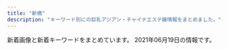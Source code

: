 ```yaml
---
title: "新橋"
description: "キーワード別にの巨乳アジアン・チャイナエステ嬢情報をまとめました。"
---
```


新着画像と新着キーワードをまとめています。
2021年06月19日の情報です。

<DmmAffiliateIns />
<KeywordTable
  shops={
    [
    {
        "keywords": {},
        "img_links": [
            "http://shiawase.mssg.jp/images/staff/staff_top.jpg",
            "http://shiawase.mssg.jp/images/home/index_qup.jpg",
            "http://shiawase.mssg.jp/images/top/top_01.jpg",
            "http://shiawase.mssg.jp/images/staff_one/staff_one_08.png",
            "http://shiawase.mssg.jp/images/gallery/gallery_104.jpg",
            "http://shiawase.mssg.jp/images/staff_image/staff_d010a.jpg",
            "http://shiawase.mssg.jp/images/home/QR.png",
            "http://shiawase.mssg.jp/images/staff/sta_04.jpg",
            "http://shiawase.mssg.jp/images/system/syatem_303.jpg",
            "http://shiawase.mssg.jp/images/home/index_03.jpg",
            "http://shiawase.mssg.jp/images/gallery/gallery_401.jpg",
            "http://shiawase.mssg.jp/images/top/top_08.png",
            "http://shiawase.mssg.jp/images/staff/sta_0z8.jpg",
            "http://shiawase.mssg.jp/images/top/top_04.jpg",
            "http://shiawase.mssg.jp/images/top/top_02.jpg",
            "http://shiawase.mssg.jp/images/staff_one/staff_one_03.jpg",
            "http://shiawase.mssg.jp/images/home/index_tel.jpg",
            "http://shiawase.mssg.jp/images/staff/sta_021.jpg",
            "http://shiawase.mssg.jp/images/gallery/gallery_404.jpg",
            "http://shiawase.mssg.jp/images/system/syatem_301.jpg",
            "http://shiawase.mssg.jp/images/top/top_05.jpg",
            "http://shiawase.mssg.jp/images/staff_one/staff_one_top.jpg",
            "http://shiawase.mssg.jp/images/staff_one/staff_one_04.jpg",
            "http://shiawase.mssg.jp/images/gallery/gallery_102.jpg",
            "http://shiawase.mssg.jp/images/staff/sta_010.jpg",
            "http://shiawase.mssg.jp/images/gallery/gallery_101.jpg",
            "http://shiawase.mssg.jp/images/gallery/gallery_01.jpg",
            "http://shiawase.mssg.jp/images/staff_one/staff_one_01.jpg",
            "http://shiawase.mssg.jp/images/home/index_04.jpg",
            "http://shiawase.mssg.jp/images/gallery/gallery_top.jpg",
            "http://shiawase.mssg.jp/images/gallery/gallery_403.jpg",
            "http://shiawase.mssg.jp/images/gallery/gallery_103.jpg",
            "http://shiawase.mssg.jp/images/top/top_03.jpg",
            "http://shiawase.mssg.jp/images/system/syatem_302.jpg",
            "http://shiawase.mssg.jp/images/staff_one/staff_one_02.jpg",
            "http://shiawase.mssg.jp/images/home/top_qp.jpg",
            "http://shiawase.mssg.jp/images/staff_one/staff_one_05.jpg",
            "http://shiawase.mssg.jp/images/home/index_page_top.jpg",
            "http://shiawase.mssg.jp/images/top/top_06.jpg",
            "http://shiawase.mssg.jp/images/staff_one/staff_one_07.png",
            "http://shiawase.mssg.jp/images/gallery/gallery_402.jpg"
        ],
        "url": "http://shiawase.mssg.jp/",
        "name": "\u3057\u3042\u308f\u305b\uff5eSHIAWASE\uff5e",
        "station": "JR\u7530\u753a\u99c5\u897f\u53e3"
    },
    {
        "station": "JR\u6d5c\u677e\u753a\u99c5\u5317\u53e3",
        "img_links": [
            "https://hamamatsucho-esthe.work/2018/09/10/sora-s1.jpg",
            "https://hamamatsucho-esthe.work/2021/06/04/yuki-s1.jpg",
            "https://hamamatsucho-esthe.work/2018/09/10/misa-s1.jpg",
            "https://hamamatsucho-esthe.work/menu/home.png",
            "https://hamamatsucho-esthe.work/button/blog.png",
            "https://hamamatsucho-esthe.work/staff/riri-s1.jpg",
            "https://hamamatsucho-esthe.work/images/qrcode.png",
            "https://hamamatsucho-esthe.work/2018/12/26/sayaka-s1.jpg",
            "https://hamamatsucho-esthe.work/images/main-sp.jpg",
            "https://hamamatsucho-esthe.work/2019/11/05/nanami-s1.jpg",
            "https://hamamatsucho-esthe.work/room/esthe3.jpg",
            "https://hamamatsucho-esthe.work/images/main1.jpg",
            "https://hamamatsucho-esthe.work/room/esthe2.jpg",
            "https://hamamatsucho-esthe.work/kana01.png",
            "https://hamamatsucho-esthe.work/menu/info.png",
            "https://hamamatsucho-esthe.work/2021/05/20/mimi-s1.jpg",
            "https://hamamatsucho-esthe.work/images/flower.png",
            "https://hamamatsucho-esthe.work/staff/yuki-s1.jpg",
            "https://hamamatsucho-esthe.work/icon/google_plus.png",
            "https://hamamatsucho-esthe.work/2019/05/25/koko-s1.jpg",
            "https://hamamatsucho-esthe.work/icon/facebook.png",
            "https://hamamatsucho-esthe.work/2019/06/14/riri-s1.jpg",
            "https://hamamatsucho-esthe.work/icon/twitter.png",
            "https://hamamatsucho-esthe.work/staff/riri-l1.jpg",
            "https://hamamatsucho-esthe.work/2019/05/25/riko-s1.jpg",
            "https://hamamatsucho-esthe.work/menu/gallery.png",
            "https://hamamatsucho-esthe.work/staff/maki-l1.jpg",
            "https://hamamatsucho-esthe.work/2020/07/30/maki-s1.jpg",
            "https://hamamatsucho-esthe.work/2020/11/06/momo-s1.jpg",
            "https://hamamatsucho-esthe.work/menu/friend.png",
            "https://hamamatsucho-esthe.work/staff/nana-s1.jpg",
            "https://hamamatsucho-esthe.work/staff/nana-l1.jpg",
            "https://hamamatsucho-esthe.work/2018/11/09/kana-s1.jpg",
            "https://hamamatsucho-esthe.work/staff/maki-s1.jpg",
            "https://hamamatsucho-esthe.work/icon/line.png",
            "https://hamamatsucho-esthe.work/staff/riko-s1.jpg",
            "https://hamamatsucho-esthe.work/2021/04/22/nana-s1.jpg",
            "https://hamamatsucho-esthe.work/2019/01/14/emi-s1.jpg",
            "https://hamamatsucho-esthe.work/images/footer-r.png",
            "https://hamamatsucho-esthe.work/staff/yuki-l1.jpg",
            "https://hamamatsucho-esthe.work/images/clear.png",
            "https://hamamatsucho-esthe.work/2020/01/05/yuki-s1.jpg",
            "https://hamamatsucho-esthe.work/images/footer-l.png",
            "https://hamamatsucho-esthe.work/button/home.png",
            "https://hamamatsucho-esthe.work/2021/03/26/riri-s1.jpg",
            "https://hamamatsucho-esthe.work/button/staff.png",
            "https://hamamatsucho-esthe.work/menu/blog.png",
            "https://hamamatsucho-esthe.work/staff/mimi-l1.jpg",
            "https://hamamatsucho-esthe.work/staff/mimi-s1.jpg",
            "https://hamamatsucho-esthe.work/room/esthe1.jpg"
        ],
        "name": "Artemis",
        "url": "https://hamamatsucho-esthe.work/",
        "keywords": {
            "D": 12,
            "C": 8
        }
    },
    {
        "keywords": {
            "87": 3,
            "86": 1,
            "88": 1,
            "D": 5
        },
        "station": "JR\u65b0\u6a4b\u99c5\u65e5\u6bd4\u8c37\u53e3",
        "url": "http://www.shiawasenojikan.esjp.info/",
        "name": "\u5e78\u305b\u306e\u6642\u9593",
        "img_links": [
            "http://www.shiawasenojikan.esjp.info/files/001-02.jpg",
            "http://www.shiawasenojikan.esjp.info/files/009-02.jpg",
            "http://www.shiawasenojikan.esjp.info/images/head.jpg",
            "http://www.shiawasenojikan.esjp.info/files/001-03.jpg",
            "http://www.shiawasenojikan.esjp.info/images/mobile.jpg",
            "http://www.shiawasenojikan.esjp.info/files/001.jpg",
            "http://www.shiawasenojikan.esjp.info/files/009-03.jpg",
            "http://www.shiawasenojikan.esjp.info/files/015.jpg",
            "http://www.shiawasenojikan.esjp.info/images/staff_t.jpg",
            "http://www.shiawasenojikan.esjp.info/images/interior_t.jpg",
            "http://www.shiawasenojikan.esjp.info/images/int2.jpg",
            "http://www.shiawasenojikan.esjp.info/files/015-03.jpg",
            "http://www.shiawasenojikan.esjp.info/files/003-03.jpg",
            "http://www.shiawasenojikan.esjp.info/files/010-03.jpg",
            "http://www.shiawasenojikan.esjp.info/files/010.jpg",
            "http://www.shiawasenojikan.esjp.info/files/003.jpg",
            "http://www.shiawasenojikan.esjp.info/images/tel.jpg",
            "http://www.shiawasenojikan.esjp.info/images/news.jpg",
            "http://www.shiawasenojikan.esjp.info/files/009.jpg",
            "http://www.shiawasenojikan.esjp.info/images/sys3.jpg",
            "http://www.shiawasenojikan.esjp.info/files/003-02.jpg",
            "http://www.shiawasenojikan.esjp.info/files/010-02.jpg",
            "http://www.shiawasenojikan.esjp.info/files/015-02.jpg",
            "http://www.shiawasenojikan.esjp.info/images/link_t.jpg"
        ]
    },
    {
        "url": "https://www.morinokaori-massage.com/",
        "keywords": {},
        "img_links": [
            "https://static.wixstatic.com/media/c0eb72_43f5a28bd3004602b64ed4bc3095af0e~mv2.png",
            "https://static.wixstatic.com/media/c0eb72_349ce6f6faed4c09b9ec1e412ba7a370~mv2.jpg",
            "https://static.wixstatic.com/media/c0eb72_068fd8e3a6034963bb1dcf1002759294~mv2.png",
            "https://static.wixstatic.com/media/c0eb72_026f8703429f4d1a93067d6664ba9e24~mv2.png",
            "https://static.wixstatic.com/media/c0eb72_9f57c6ba804e4a55805040f7832a3bb9~mv2.png"
        ],
        "station": "JR\u7530\u753a\u99c5\u897f\u53e3",
        "name": "\u68ee\u306e\u9999"
    },
    {
        "name": "\u3082\u307f\u6975",
        "img_links": [
            "http://www.momigoku.mensest.com/images/r3.jpg",
            "http://www.momigoku.mensest.com/files/001.jpg",
            "http://www.momigoku.mensest.com/files/003.jpg",
            "http://www.momigoku.mensest.com/files/003-03.jpg",
            "http://www.momigoku.mensest.com/files/002-03.jpg",
            "http://www.momigoku.mensest.com/files/006-03.jpg",
            "http://www.momigoku.mensest.com/files/007-02.jpg",
            "http://www.momigoku.mensest.com/files/004.jpg",
            "http://www.momigoku.mensest.com/files/004-02.jpg",
            "http://www.momigoku.mensest.com/files/007-03.jpg",
            "http://www.momigoku.mensest.com/files/001-03.jpg",
            "http://www.momigoku.mensest.com/files/002.jpg",
            "http://www.momigoku.mensest.com/files/004-03.jpg",
            "http://www.momigoku.mensest.com/files/001-02.jpg",
            "http://www.momigoku.mensest.com/photo_news/upimg/8319560bd95f8c3e68_0.jpg",
            "http://www.momigoku.mensest.com/files/006.jpg",
            "http://www.momigoku.mensest.com/files/006-02.jpg",
            "http://www.momigoku.mensest.com/files/003-02.jpg",
            "http://www.momigoku.mensest.com/files/007.jpg",
            "http://www.momigoku.mensest.com/files/002-02.jpg",
            "http://www.momigoku.mensest.com/files/005-03.jpg",
            "http://www.momigoku.mensest.com/files/005.jpg",
            "http://www.momigoku.mensest.com/images/mobile.jpg",
            "http://www.momigoku.mensest.com/files/005-02.jpg",
            "http://www.momigoku.mensest.com/images/line.png",
            "http://www.momigoku.mensest.com/photo_news/upimg/3223360c02f1517deb_0.jpg"
        ],
        "url": "http://www.momigoku.mensest.com/",
        "station": "JR\u65b0\u6a4b\u99c5\u70cf\u68ee\u53e3",
        "keywords": {
            "D": 20,
            "C": 19,
            "\u30bb\u30af\u30b7\u30fc": 3,
            "87": 28,
            "E": 4
        }
    },
    {
        "station": "JR\u65b0\u6a4b\u99c5\u70cf\u68ee\u53e3",
        "name": "Aroma Coco8",
        "img_links": [
            "https://aroma-queen.work/images/st/st_25.jpg",
            "https://aroma-queen.work/images/st/st_kei.jpg",
            "https://aroma-queen.work/images/st/st_19.jpg",
            "https://aroma-queen.work/images/st/st_koko.jpg",
            "https://aroma-queen.work/images/st/st_cake_1.jpg",
            "https://aroma-queen.work/images/st/st_7_1.jpg",
            "https://aroma-queen.work/images/st/st_kiki2.jpg",
            "https://aroma-queen.work/images/st/st_coco_1.jpg",
            "https://aroma-queen.work/images/st/st_dan_2.jpg",
            "https://aroma-queen.work/images/st/st_14_1.jpg",
            "https://aroma-queen.work/images/st/st_kou2.jpg",
            "https://aroma-queen.work/images/st/st_huxa.jpg",
            "https://aroma-queen.work/images/st/st_lucy_3.jpg",
            "https://aroma-queen.work/images/st/st_mayumi_2.jpg",
            "https://aroma-queen.work/images/st/st_pink_4.jpg",
            "https://aroma-queen.work/images/st/st_ami_2.jpg",
            "https://aroma-queen.work/images/st/st_20.jpg",
            "https://aroma-queen.work/images/st/st_saya_0.jpg",
            "https://aroma-queen.work/images/st/st_13.jpg",
            "https://aroma-queen.work/images/st/st_mimi_1.jpg",
            "https://aroma-queen.work/images/st/st_emi.jpg",
            "https://aroma-queen.work/images/st/st_rei_3.jpg",
            "https://aroma-queen.work/images/st/st_aigo.jpg",
            "https://aroma-queen.work/images/st/st_yumi.jpg",
            "https://aroma-queen.work/images/st/st_nuna.jpg",
            "https://aroma-queen.work/images/st/st_yuyu.jpg",
            "https://aroma-queen.work/images/st/st_nuna3.jpg",
            "https://aroma-queen.work/images/st/st_pink_2.jpg",
            "https://aroma-queen.work/images/st/st_bibi.jpg",
            "https://aroma-queen.work/images/st/st_rena_2.jpg",
            "https://aroma-queen.work/images/st/st_nana.jpg",
            "https://aroma-queen.work/images/st/st_koy_2.jpg",
            "https://aroma-queen.work/images/st/st_hara3.jpg",
            "https://aroma-queen.work/images/st/st_rei.jpg",
            "https://aroma-queen.work/images/st/st_kou1.jpg",
            "https://aroma-queen.work/images/st/st_.jpg",
            "https://aroma-queen.work/images/st/st_maya_1.jpg",
            "https://aroma-queen.work/images/st/st_chiba_2.jpg",
            "https://aroma-queen.work/images/st/st_jasmine_1.jpg",
            "https://aroma-queen.work/images/st/st_nana_1.jpg",
            "https://aroma-queen.work/images/st/st_nami_1.jpg",
            "https://aroma-queen.work/images/st/st_hana_2.jpg",
            "https://aroma-queen.work/images/st/st_saya_1.jpg",
            "https://aroma-queen.work/images/st/st_ryuu_2.jpg",
            "https://aroma-queen.work/images/st/st_minto_1.jpg",
            "https://aroma-queen.work/images/st/st_ai_1.jpg",
            "https://aroma-queen.work/images/st/st_rinda_6.jpg",
            "https://aroma-queen.work/images/st/st_17.jpg",
            "https://aroma-queen.work/images/st/st_17_1.jpg",
            "https://aroma-queen.work/images/st/st_yuri.jpg",
            "https://aroma-queen.work/images/st/st_yuri_3.jpg",
            "https://aroma-queen.work/images/st/st_nan.jpg",
            "https://aroma-queen.work/images/st/st_nori.jpg",
            "https://aroma-queen.work/images/st/st_gei.jpg",
            "https://aroma-queen.work/images/st/st_sakura_1.jpg",
            "https://aroma-queen.work/images/st/st_ai.jpg",
            "https://aroma-queen.work/images/st/st_four1.jpg",
            "https://aroma-queen.work/images/st/st_aya.jpg",
            "https://aroma-queen.work/images/st/st_sayuri_1.jpg",
            "https://aroma-queen.work/images/st/st_dan_1.jpg",
            "https://aroma-queen.work/images/st/st_honey_1.jpg",
            "https://aroma-queen.work/images/st/st_bibi_2.jpg",
            "https://aroma-queen.work/images/st/st_chiba_4.jpg",
            "https://aroma-queen.work/images/st/st_min_4.jpg",
            "https://aroma-queen.work/images/st/st_22.jpg",
            "https://aroma-queen.work/images/st/st_chiba_1.jpg",
            "https://aroma-queen.work/images/st/st_bibi_1.jpg",
            "https://aroma-queen.work/images/st/st_miki.jpg",
            "https://aroma-queen.work/images/st/st_17_2.jpg",
            "https://aroma-queen.work/images/st/st_dan_3.jpg",
            "https://aroma-queen.work/images/st/st_ou_3.jpg",
            "https://aroma-queen.work/images/st/st_kaori_2.jpg",
            "https://aroma-queen.work/images/st/st_ou_1.jpg",
            "https://aroma-queen.work/images/st/st_21.jpg",
            "https://aroma-queen.work/images/st/st_koko_1.jpg",
            "https://aroma-queen.work/images/st/st_shizuka_1.jpg",
            "https://aroma-queen.work/images/st/st_emi_1.jpg",
            "https://aroma-queen.work/images/st/st_min_2.jpg",
            "https://aroma-queen.work/images/st/st_anan.jpg",
            "https://aroma-queen.work/images/st/st_angel_2.jpg",
            "https://aroma-queen.work/images/st/st_20_1.jpg",
            "https://aroma-queen.work/images/st/st_aiko_1.jpg",
            "https://aroma-queen.work/images/st/st_yuri_2.jpg",
            "https://aroma-queen.work/images/st/st_eri.jpg",
            "https://aroma-queen.work/images/st/st_pink_1.jpg",
            "https://aroma-queen.work/images/st/st_rinda_1.jpg",
            "https://aroma-queen.work/images/st/st_ai1.jpg",
            "https://aroma-queen.work/images/st/st_nanako.jpg",
            "https://aroma-queen.work/images/st/st_jerry.jpg",
            "https://aroma-queen.work/images/st/st_cindy.jpg",
            "https://aroma-queen.work/images/st/st_18.jpg",
            "https://aroma-queen.work/images/st/st_get_3.jpg",
            "https://aroma-queen.work/images/st/st_aiko_2.jpg",
            "https://aroma-queen.work/images/st/st_16_1.jpg",
            "https://aroma-queen.work/images/st/st_mirror_2.jpg",
            "https://aroma-queen.work/images/st/st_nuna2.jpg",
            "https://aroma-queen.work/images/st/st_joy.jpg",
            "https://aroma-queen.work/images/st/st_jj_1.jpg",
            "https://aroma-queen.work/images/st/st_mai_1.jpg",
            "https://aroma-queen.work/images/st/st_pink_3.jpg",
            "https://aroma-queen.work/images/st/st_rinda_2.jpg",
            "https://aroma-queen.work/images/st/st_sofea_2.jpg",
            "https://aroma-queen.work/images/st/st_joy_2.jpg",
            "https://aroma-queen.work/images/top_campaign_spring.jpg",
            "https://aroma-queen.work/images/st/st_maisy.jpg",
            "https://aroma-queen.work/images/st/st_nina_3.jpg",
            "https://aroma-queen.work/images/week_campaign.jpg",
            "https://aroma-queen.work/images/st/st_aya_1.jpg",
            "https://aroma-queen.work/images/st/st_joy_1.jpg",
            "https://aroma-queen.work/images/st/st_hana_1.jpg",
            "https://aroma-queen.work/images/top.png",
            "https://aroma-queen.work/images/st/st_kiki_1.jpg",
            "https://aroma-queen.work/images/st/st_mayumi_1.jpg",
            "https://aroma-queen.work/images/top_campaign_dec.jpg",
            "https://aroma-queen.work/images/st/st_mirror_3.jpg",
            "https://aroma-queen.work/images/st/st_5_1.jpg",
            "https://aroma-queen.work/images/top2.png",
            "https://aroma-queen.work/images/st/st_rei_2.jpg",
            "https://aroma-queen.work/images/st/st_risa_1.jpg",
            "https://aroma-queen.work/images/st/st_saya_2.jpg",
            "https://aroma-queen.work/images/st/st_angel_3.jpg",
            "https://aroma-queen.work/images/st/st_kaori_1.jpg",
            "https://aroma-queen.work/images/st/st_10_1.jpg",
            "https://aroma-queen.work/images/st/st_hara.jpg",
            "https://aroma-queen.work/images/st/st_party_2.jpg"
        ],
        "url": "https://aroma-queen.work/",
        "keywords": {
            "\u80f8": 4,
            "\u4e73": 5,
            "\u30bb\u30af\u30b7\u30fc": 2,
            "G": 1,
            "F": 2,
            "D": 7,
            "E": 13
        }
    },
    {
        "name": "Tami",
        "station": "JR\u7530\u753a\u99c5\u4e09\u7530\u53e3",
        "url": "http://body-heal.net/",
        "keywords": {
            "E": 6,
            "87": 6,
            "85": 4,
            "88": 10,
            "84": 4
        },
        "img_links": [
            "http://body-heal.net/images/store/05.jpg",
            "http://body-heal.net/staffPhoto/b20180721035111.jpg",
            "http://body-heal.net/js/sliderLine/slide_next.png",
            "http://body-heal.net/images/access/03.jpg",
            "http://body-heal.net/staffPhoto/b20190120201033.jpg",
            "http://body-heal.net/images/store/04.jpg",
            "http://body-heal.net/images/store/06.jpg",
            "http://body-heal.net/staffPhoto/b20190117105438.jpg",
            "http://body-heal.net/staffPhoto/b20190608220420.jpg",
            "http://body-heal.net/js/sliderLine/slide_prev.png",
            "http://body-heal.net/images/access/04.jpg",
            "http://body-heal.net/uploadfiles/images/campaignBodyHealNet.jpg",
            "http://body-heal.net/images/store/01.jpg",
            "http://body-heal.net/staffPhoto/b20180926231950.jpg",
            "http://body-heal.net/images/show.jpg",
            "http://body-heal.net/staffPhoto/b20190218130854.jpg",
            "http://body-heal.net/images/access/01.jpg",
            "http://body-heal.net/staffPhoto/b20190608222039.jpg",
            "http://body-heal.net/images/access/05.jpg",
            "http://body-heal.net/images/access/02.jpg"
        ]
    },
    {
        "name": "\u6c34\u7121\u6708\uff5e\u307f\u306a\u3065\u304d\uff5e",
        "keywords": {
            "86": 4,
            "85": 4,
            "83": 4,
            "87": 4,
            "90": 4
        },
        "url": "https://minazuki-tokyo.com/",
        "img_links": [
            "https://minazuki-tokyo.com/wp-content/uploads/2021/02/sm01.png",
            "https://minazuki-tokyo.com/wp-content/uploads/2021/02/koyuri.png",
            "https://minazuki-tokyo.com/wp-content/uploads/2020/11/photo04.png",
            "https://minazuki-tokyo.com/wp-content/uploads/2021/02/t06.png",
            "https://minazuki-tokyo.com/wp-content/uploads/2021/02/yumi.png",
            "https://minazuki-tokyo.com/wp-content/uploads/2021/02/yuyu2.jpg",
            "https://minazuki-tokyo.com/wp-content/uploads/2021/02/haru.png",
            "https://minazuki-tokyo.com/wp-content/uploads/2021/02/t04.png",
            "https://minazuki-tokyo.com/wp-content/uploads/2021/02/2-09.png",
            "https://minazuki-tokyo.com/wp-content/uploads/2020/11/photo01.png",
            "https://minazuki-tokyo.com/wp-content/uploads/2021/02/ayu.jpg",
            "https://minazuki-tokyo.com/wp-content/uploads/2021/02/koyuri-1.jpg",
            "https://minazuki-tokyo.com/wp-content/uploads/2020/11/photo03.png",
            "https://minazuki-tokyo.com/wp-content/uploads/2021/02/t08.png",
            "https://minazuki-tokyo.com/wp-content/uploads/2021/02/yuyu.png",
            "https://minazuki-tokyo.com/wp-content/uploads/2021/02/t01.png",
            "https://minazuki-tokyo.com/wp-content/uploads/2021/02/cam.png",
            "https://minazuki-tokyo.com/wp-content/uploads/2021/02/top1.png",
            "https://minazuki-tokyo.com/wp-content/uploads/2021/02/sm03.png",
            "https://minazuki-tokyo.com/wp-content/uploads/2021/02/t05.png",
            "https://minazuki-tokyo.com/wp-content/uploads/2021/02/yumi.jpg",
            "https://minazuki-tokyo.com/wp-content/uploads/2021/02/ayu.png",
            "https://minazuki-tokyo.com/wp-content/uploads/2021/03/top10.png",
            "https://minazuki-tokyo.com/wp-content/uploads/2020/11/photo02.png",
            "https://minazuki-tokyo.com/wp-content/uploads/2021/02/t02.png",
            "https://minazuki-tokyo.com/wp-content/uploads/2021/02/top2.png",
            "https://minazuki-tokyo.com/wp-content/uploads/2021/02/sm04.png",
            "https://minazuki-tokyo.com/wp-content/uploads/2021/02/t03.png",
            "https://minazuki-tokyo.com/wp-content/uploads/2021/02/t07.png",
            "https://minazuki-tokyo.com/wp-content/uploads/2021/02/price.png",
            "https://minazuki-tokyo.com/wp-content/uploads/2020/11/photo05.png",
            "https://minazuki-tokyo.com/wp-content/uploads/2021/02/sm02.png",
            "https://minazuki-tokyo.com/wp-content/uploads/2021/02/haru.jpg"
        ],
        "station": "JR\u6d5c\u677e\u753a\u99c5\u5357\u53e3"
    },
    {
        "img_links": [
            "http://es-leon.link/images/pagetop.jpg",
            "http://es-leon.link/images/slider02.jpg",
            "http://es-leon.link/images/nav_link04_no.png",
            "http://es-leon.link/images/nav_link07_no.png",
            "http://es-leon.link/images/slider00.jpg",
            "http://es-leon.link/photos/sites/45/2021/04/2021043013395329.jpg",
            "http://es-leon.link/photos/sites/45/2021/06/2021061018070213.jpg",
            "http://es-leon.link/photos/sites/45/2021/05/2021053003320163.jpg",
            "http://es-leon.link/images/lineline.png",
            "http://es-leon.link/photos/sites/45/2021/05/2021053003331795.jpg",
            "http://es-leon.link/photos/sites/45/2021/05/2021050801323975.jpg",
            "http://es-leon.link/images/nav_link01_no.png",
            "http://es-leon.link/images/qr.png",
            "http://es-leon.link/photos/sites/45/2021/05/2021050617464464.jpg",
            "http://es-leon.link/images/profile.png",
            "http://es-leon.link/photos/sites/45/2021/02/2021022813195234.jpg",
            "http://es-leon.link/photos/sites/45/2020/10/202010010328436.jpg",
            "http://es-leon.link/photos/sites/45/2020/10/2020101318294854.jpg",
            "http://es-leon.link/images/nav_link03_no.png",
            "http://es-leon.link/photos/sites/45/2020/10/2020100103205050.jpg",
            "http://es-leon.link/photos/sites/45/2021/05/2021050801330145.jpg",
            "http://es-leon.link/photos/sites/45/2021/03/2021033111033425.jpg",
            "http://es-leon.link/images/nav_link06_no.png",
            "http://es-leon.link/images/nav_link05_no.png",
            "http://es-leon.link/photos/sites/45/2020/10/2020101404192576.jpg",
            "http://es-leon.link/photos/sites/45/2021/04/2021041118451354.jpg",
            "http://es-leon.link/photos/sites/45/2020/10/2020100103284496.jpg",
            "http://es-leon.link/images/slider03.jpg",
            "http://es-leon.link/photos/sites/45/2021/05/2021052608044541.jpg",
            "http://es-leon.link/images/nav_link02_no.png",
            "http://es-leon.link/photos/sites/45/2021/02/2021021014235421.jpg",
            "http://es-leon.link/photos/sites/45/2021/05/2021050801322582.jpg",
            "http://es-leon.link/images/card.png",
            "http://es-leon.link/photos/sites/45/2021/03/2021031222423325.jpg",
            "http://es-leon.link/photos/sites/45/2020/10/2020101318300043.jpg",
            "http://es-leon.link/photos/sites/45/2021/03/2021041002184750.jpg",
            "http://es-leon.link/photos/sites/45/2021/05/2021052608131497.jpg",
            "http://es-leon.link/photos/sites/45/2021/05/2021052608061121.jpg",
            "http://es-leon.link/photos/sites/45/2021/04/2021041118464285.jpg",
            "http://es-leon.link/photos/sites/45/2021/02/2021022815431041.jpg",
            "http://es-leon.link/images/slider04.jpg",
            "http://es-leon.link/images/slider01.jpg",
            "http://es-leon.link/photos/sites/45/2021/06/2021061304005787.jpg",
            "http://es-leon.link/photos/sites/45/2021/05/2021053003333110.jpg",
            "http://es-leon.link/photos/sites/45/2021/04/2021043013393443.jpg",
            "http://es-leon.link/images/header.png",
            "http://es-leon.link/photos/sites/45/2021/05/2021050416550882.jpg",
            "http://es-leon.link/photos/sites/45/2021/04/2021043013400012.jpg",
            "http://es-leon.link/photos/sites/45/2021/02/2021022815420713.jpg",
            "http://es-leon.link/photos/sites/45/2021/03/2021031222420647.jpg",
            "http://es-leon.link/photos/sites/45/2021/05/2021050416545177.jpg",
            "http://es-leon.link/photos/sites/45/2021/02/2021022813203297.jpg"
        ],
        "url": "http://es-leon.link/",
        "station": "JR\u65b0\u6a4b\u99c5\u70cf\u68ee\u53e3",
        "keywords": {
            "92": 4,
            "88": 3,
            "85": 13,
            "90": 2,
            "87": 1,
            "84": 4,
            "86": 2,
            "\u80f8": 1
        },
        "name": "LEON"
    },
    {
        "keywords": {},
        "img_links": [
            "http://yukizhouse00.web.fc2.com/images/portfolio/work-2.jpg",
            "http://yukizhouse00.web.fc2.com/images/slider/slid1.jpg",
            "http://yukizhouse00.web.fc2.com/images/portfolio/work-3.jpg",
            "http://yukizhouse00.web.fc2.com/images/portfolio/work-5.jpg",
            "http://yukizhouse00.web.fc2.com/images/slider/slid2.jpg",
            "http://yukizhouse00.web.fc2.com/images/portfolio/work-6.jpg",
            "http://yukizhouse00.web.fc2.com/images/portfolio/work-4.jpg",
            "http://yukizhouse00.web.fc2.com/images/portfolio/work-1.jpg"
        ],
        "station": "JR\u6d5c\u677e\u753a\u99c5\u5357\u53e3",
        "name": "Yuki\u2019s House",
        "url": "http://yukizhouse00.web.fc2.com/"
    },
    {
        "name": "\u7e01",
        "url": "http://tamachi-en.link/",
        "img_links": [
            "http://tamachi-en.link/images/g0.jpg",
            "http://tamachi-en.link/images/g8.jpg",
            "http://tamachi-en.link/images/new1.jpg",
            "http://tamachi-en.link/images/g4.jpg",
            "http://tamachi-en.link/images/g5.jpg",
            "http://tamachi-en.link/images/zi_staff.png",
            "http://tamachi-en.link/images/mobile.png",
            "http://tamachi-en.link/images/sakula.jpg",
            "http://tamachi-en.link/images/g1.jpg",
            "http://tamachi-en.link/images/g6.jpg",
            "http://tamachi-en.link/images/g3.jpg",
            "http://tamachi-en.link/images/zi_link.png",
            "http://tamachi-en.link/images/top.jpg",
            "http://tamachi-en.link/images/g2.jpg"
        ],
        "keywords": {
            "C": 16
        },
        "station": "JR\u7530\u753a\u99c5\u6771\u53e3"
    },
    {
        "name": "\u6625\u306e\u5bb6",
        "img_links": [
            "http://www.k-harunoie.info/imge/p-1.jpg",
            "http://www.k-harunoie.info/imge/p-2.jpg",
            "http://www.k-harunoie.info/imge/service3.jpg",
            "http://www.k-harunoie.info/imge/s1.png",
            "http://www.k-harunoie.info/imge/p-4.jpg",
            "http://www.k-harunoie.info/imge/p-5.jpg",
            "http://www.k-harunoie.info/imge/ta.png",
            "http://www.k-harunoie.info/imge/service1.jpg",
            "http://www.k-harunoie.info/imge/int2.png",
            "http://www.k-harunoie.info/imge/tel.png",
            "http://www.k-harunoie.info/imge/botton.jpg",
            "http://www.k-harunoie.info/imge/s0.png",
            "http://www.k-harunoie.info/imge/sys.png",
            "http://www.k-harunoie.info/imge/service2.jpg",
            "http://www.k-harunoie.info/imge/interior_t.jpg",
            "http://www.k-harunoie.info/imge/staff_t.jpg"
        ],
        "url": "http://www.k-harunoie.info/",
        "station": "JR\u7530\u753a\u99c5\u6771\u53e3",
        "keywords": {}
    },
    {
        "url": "https://hamamatsucho-mensesthe.com/",
        "station": "JR\u6d5c\u677e\u753a\u99c5\u5317\u53e3",
        "keywords": {
            "F": 1,
            "D": 2,
            "E": 1
        },
        "img_links": [
            "https://hamamatsucho-mensesthe.com/staff/nana-l1.jpg",
            "https://hamamatsucho-mensesthe.com/menu/home.png",
            "https://hamamatsucho-mensesthe.com/2018/03/02/anna-s1.jpg",
            "https://hamamatsucho-mensesthe.com/staff/yoko-s1.jpg",
            "https://hamamatsucho-mensesthe.com/staff2/wp-content/uploads/2021/06/hime01.png",
            "https://hamamatsucho-mensesthe.com/2018/12/21/yuyu-s1.jpg",
            "https://hamamatsucho-mensesthe.com/2018/11/23/arisa-s1.jpg",
            "https://hamamatsucho-mensesthe.com/staff/arisa-l1.jpg",
            "https://hamamatsucho-mensesthe.com/staff2/wp-content/uploads/2021/06/linko05.png",
            "https://hamamatsucho-mensesthe.com/staff2/wp-content/uploads/2021/06/miki01.png",
            "https://hamamatsucho-mensesthe.com/menu/gallery.png",
            "https://hamamatsucho-mensesthe.com/staff/yoko-l1.jpg",
            "https://hamamatsucho-mensesthe.com/staff/arisa-s1.jpg",
            "https://hamamatsucho-mensesthe.com/menu/friend.png",
            "https://hamamatsucho-mensesthe.com/kumi2.jpg",
            "https://hamamatsucho-mensesthe.com/menu/info.png",
            "https://hamamatsucho-mensesthe.com/images/main1.jpg",
            "https://hamamatsucho-mensesthe.com/room/3.jpg",
            "https://hamamatsucho-mensesthe.com/images/clear.png",
            "https://hamamatsucho-mensesthe.com/kumi1.jpg",
            "https://hamamatsucho-mensesthe.com/staff/yuyu-l1.jpg",
            "https://hamamatsucho-mensesthe.com/2018/06/12/yoko-s1.jpg",
            "https://hamamatsucho-mensesthe.com/2017/10/08/ruru-s1.jpg",
            "https://hamamatsucho-mensesthe.com/images/header3.png",
            "https://hamamatsucho-mensesthe.com/room/2.jpg",
            "https://hamamatsucho-mensesthe.com/room/esthe1.jpg",
            "https://hamamatsucho-mensesthe.com/button/home.png",
            "https://hamamatsucho-mensesthe.com/images/main-sp.jpg",
            "https://hamamatsucho-mensesthe.com/icon/google_plus.png",
            "https://hamamatsucho-mensesthe.com/images/footer-r.png",
            "https://hamamatsucho-mensesthe.com/menu/sche.png",
            "https://hamamatsucho-mensesthe.com/room/1.jpg",
            "https://hamamatsucho-mensesthe.com/staff2/wp-content/uploads/2021/05/mimi02.png",
            "https://hamamatsucho-mensesthe.com/icon/facebook.png",
            "https://hamamatsucho-mensesthe.com/button/staff.png",
            "https://hamamatsucho-mensesthe.com/staff/nana-s1.jpg",
            "https://hamamatsucho-mensesthe.com/staff/koko-l1.jpg",
            "https://hamamatsucho-mensesthe.com/icon/line.png",
            "https://hamamatsucho-mensesthe.com/room/esthe2.jpg",
            "https://hamamatsucho-mensesthe.com/room/4.jpg",
            "https://hamamatsucho-mensesthe.com/images/footer-l.png",
            "https://hamamatsucho-mensesthe.com/icon/twitter.png",
            "https://hamamatsucho-mensesthe.com/button/sche.png",
            "https://hamamatsucho-mensesthe.com/staff/koko-s1.jpg",
            "https://hamamatsucho-mensesthe.com/2018/06/08/hana-s2.jpg",
            "https://hamamatsucho-mensesthe.com/2018/12/21/koko-s1.jpg",
            "https://hamamatsucho-mensesthe.com/miyuki01.png",
            "https://hamamatsucho-mensesthe.com/staff/yuyu-s1.jpg",
            "https://hamamatsucho-mensesthe.com/nana03.png",
            "https://hamamatsucho-mensesthe.com/room/esthe3.jpg",
            "https://hamamatsucho-mensesthe.com/images/flower.png"
        ],
        "name": "Oriental Spa"
    },
    {
        "img_links": [
            "http://romantic-est.info/img/cg071.jpg",
            "http://romantic-est.info/img/topimg1.jpg",
            "http://romantic-est.info/img/r1.jpg",
            "http://romantic-est.info/img/line.jpg",
            "https://www.est-tatsujin.jp/theme/esthe_no_tatsujin_front/banner/estbnr_s2_200x40.jpg",
            "http://romantic-est.info/img/kan.jpg",
            "http://romantic-est.info/img/cg11.jpg",
            "http://romantic-est.info/img/cg031.jpg",
            "http://romantic-est.info/img/topimg.jpg",
            "http://romantic-est.info/link/menlog.jpg",
            "http://romantic-est.info/img/r3.jpg",
            "http://romantic-est.info/img/cg091.jpg",
            "http://romantic-est.info/img/r4.jpg",
            "http://romantic-est.info/img/cg06.jpg",
            "http://romantic-est.info/img/line1.jpg",
            "https://s-este.jp/img/common/freebanner/200_40.png",
            "http://romantic-est.info/img/cg111.jpg",
            "http://romantic-est.info/img/r2.jpg",
            "http://romantic-est.info/img/cg03.jpg",
            "http://romantic-est.info/img/r5.jpg",
            "http://romantic-est.info/img/cg09.jpg",
            "http://romantic-est.info/img/cg061.jpg",
            "http://romantic-est.info/img/cg07.jpg"
        ],
        "name": "\u30ab\u30b5\u30d6\u30e9\u30f3\u30ab",
        "keywords": {},
        "station": "\u5185\u5e78\u753a\u99c5A3",
        "url": "http://romantic-est.info/"
    },
    {
        "url": "http://kokoro-spa.info/",
        "name": "\u672a\u6765",
        "station": "JR\u65b0\u6a4b\u99c5\u70cf\u68ee\u53e3",
        "img_links": [
            "http://kokoro-spa.info/img/qrcode.png",
            "http://kokoro-spa.info/img/slider/2.jpg",
            "http://kokoro-spa.info/img/shop/kanban.jpg",
            "http://kokoro-spa.info/img/pickup.jpg",
            "http://kokoro-spa.info/img/shop/no-pic.jpg",
            "http://kokoro-spa.info/img/ttl_info.png",
            "http://kokoro-spa.info/img/ttl_news.png"
        ],
        "keywords": {}
    },
    {
        "name": "\u3072\u307e\u308f\u308a",
        "station": "JR\u6d5c\u677e\u753a\u99c5\u5317\u53e3",
        "url": "http://www.himawari.mensest.com/",
        "keywords": {
            "D": 2,
            "C": 3,
            "86": 3,
            "87": 2
        },
        "img_links": [
            "http://www.himawari.mensest.com/files/006.jpg",
            "http://www.himawari.mensest.com/images/mobile.jpg",
            "http://www.himawari.mensest.com/images/s_info.jpg",
            "http://www.himawari.mensest.com/files/003-02.jpg",
            "http://www.himawari.mensest.com/images/s_link.jpg",
            "http://www.himawari.mensest.com/files/004-02.jpg",
            "http://www.himawari.mensest.com/files/006-02.jpg",
            "http://www.himawari.mensest.com/files/003.jpg",
            "http://www.himawari.mensest.com/images/top.png",
            "http://www.himawari.mensest.com/files/002.jpg",
            "http://www.himawari.mensest.com/files/002-02.jpg",
            "http://www.himawari.mensest.com/images/s_staff.jpg",
            "http://www.himawari.mensest.com/images/s_news.jpg",
            "http://www.himawari.mensest.com/images/bj3.jpg",
            "http://www.himawari.mensest.com/files/005-02.jpg",
            "http://www.himawari.mensest.com/files/005.jpg",
            "http://www.himawari.mensest.com/images/hua.jpg",
            "http://www.himawari.mensest.com/images/bj1.jpg",
            "http://www.himawari.mensest.com/files/004.jpg"
        ]
    },
    {
        "img_links": [
            "http://melpomene-est.biz/images/b3.jpg",
            "http://melpomene-est.biz/images/cg09.jpg",
            "http://melpomene-est.biz/images/r3.jpg",
            "http://melpomene-est.biz/images/ac2.jpg",
            "http://melpomene-est.biz/images/b2.jpg",
            "http://melpomene-est.biz/images/kan.jpg",
            "http://melpomene-est.biz/images/cg02.jpg",
            "http://melpomene-est.biz/images/r4.jpg",
            "http://melpomene-est.biz/images/b5.jpg",
            "http://melpomene-est.biz/images/qrc.png",
            "http://melpomene-est.biz/images/r5.jpg",
            "http://melpomene-est.biz/images/ac3.jpg",
            "http://melpomene-est.biz/images/ac1.jpg",
            "http://melpomene-est.biz/images/b6.jpg",
            "http://melpomene-est.biz/images/roser.png",
            "http://melpomene-est.biz/images/r6.jpg",
            "http://melpomene-est.biz/images/rosel.png",
            "http://melpomene-est.biz/images/cg03.jpg",
            "http://melpomene-est.biz/images/ac4.jpg",
            "http://melpomene-est.biz/images/tel.png",
            "http://melpomene-est.biz/images/r1.jpg",
            "http://melpomene-est.biz/images/cg01.jpg",
            "http://melpomene-est.biz/images/b1.jpg",
            "http://melpomene-est.biz/images/b4.jpg",
            "http://melpomene-est.biz/images/cg08.jpg",
            "http://melpomene-est.biz/images/cg05.jpg",
            "http://melpomene-est.biz/images/cg06.jpg",
            "http://melpomene-est.biz/images/r2.jpg"
        ],
        "station": "JR\u65b0\u6a4b\u99c5\u65e5\u6bd4\u8c37\u53e3",
        "keywords": {
            "86": 31,
            "87": 6
        },
        "name": "\u30bb\u30cf\u30c8",
        "url": "http://melpomene-est.biz/"
    },
    {
        "img_links": [
            "http://www.es-tokyo.link/img/naomi1.jpg",
            "http://www.es-tokyo.link/img/izumi1.jpg",
            "http://www.es-tokyo.link/images/32.jpg",
            "http://www.es-tokyo.link/images/3.jpg",
            "http://www.es-tokyo.link/img/momoko1.jpg",
            "http://www.es-tokyo.link/img/minami1.jpg",
            "http://www.es-tokyo.link/img/izumi2.jpg",
            "http://www.es-tokyo.link/img/minami2.jpg",
            "http://www.es-tokyo.link/images/int1.jpg",
            "http://www.es-tokyo.link/img/rin1.jpg",
            "http://www.es-tokyo.link/images/25.jpg",
            "http://www.es-tokyo.link/images/19.jpg",
            "http://www.es-tokyo.link/images/int2.jpg",
            "http://www.es-tokyo.link/images/b1.jpg",
            "http://www.es-tokyo.link/images/30.jpg",
            "http://www.es-tokyo.link/images/tel.jpg",
            "http://www.es-tokyo.link/img/kaori1.jpg",
            "http://www.es-tokyo.link/img/ami1.jpg",
            "http://www.es-tokyo.link/images/b3.jpg",
            "http://www.es-tokyo.link/img/emili1.jpg",
            "http://www.es-tokyo.link/img/erin2.jpg",
            "http://www.es-tokyo.link/images/9.jpg",
            "http://www.es-tokyo.link/images/20.jpg",
            "http://www.es-tokyo.link/images/mobile.jpg",
            "http://www.es-tokyo.link/images/newface.jpg",
            "http://www.es-tokyo.link/images/24.jpg",
            "http://www.es-tokyo.link/img/erin1.jpg",
            "http://www.es-tokyo.link/images/23.jpg",
            "http://www.es-tokyo.link/images/staff_t.jpg",
            "http://www.es-tokyo.link/images/28.jpg",
            "http://www.es-tokyo.link/img/hikari1.jpg",
            "http://www.es-tokyo.link/img/mayu1.jpg",
            "http://www.es-tokyo.link/images/31.jpg",
            "http://www.es-tokyo.link/img/yui1.jpg",
            "http://www.es-tokyo.link/images/sys2.jpg",
            "http://www.es-tokyo.link/images/b2.jpg",
            "http://www.es-tokyo.link/images/sys1.jpg",
            "http://www.es-tokyo.link/images/5.jpg",
            "http://www.es-tokyo.link/images/s1.png",
            "http://www.es-tokyo.link/img/miwa1.jpg",
            "http://www.es-tokyo.link/img/suzu1.jpg",
            "http://www.es-tokyo.link/images/27.jpg",
            "http://www.es-tokyo.link/images/interior_t.jpg",
            "http://www.es-tokyo.link/images/22.jpg",
            "http://www.es-tokyo.link/images/news.jpg",
            "http://www.es-tokyo.link/images/head.jpg"
        ],
        "name": "Pandora*\u30d1\u30f3\u30c9\u30e9",
        "station": "JR\u6d5c\u677e\u753a\u99c5\u5357\u53e3",
        "keywords": {},
        "url": "http://www.es-tokyo.link"
    },
    {
        "station": "JR\u6d5c\u677e\u753a\u99c5\u5317\u53e3",
        "keywords": {
            "C": 4,
            "D": 13,
            "E": 6
        },
        "url": "https://hamamatsucho-mensesthe.net/",
        "name": "SERA",
        "img_links": [
            "https://hamamatsucho-mensesthe.net/images/footer-l.png",
            "https://hamamatsucho-mensesthe.net/wp/wp-content/uploads/2020/01/misaki-l2.jpg",
            "https://hamamatsucho-mensesthe.net/staff/top/miyu-s1.jpg",
            "https://hamamatsucho-mensesthe.net/wp/icon/twitter.png",
            "https://hamamatsucho-mensesthe.net/wp/wp-content/uploads/2021/01/yuna-150x150.jpg",
            "https://hamamatsucho-mensesthe.net/wp/wp-content/uploads/2019/05/nao-150x150.jpg",
            "https://hamamatsucho-mensesthe.net/wp/wp-content/uploads/2020/08/ayaka.jpg",
            "https://hamamatsucho-mensesthe.net/images/flower.png",
            "https://hamamatsucho-mensesthe.net/staff/top/emi-s1.jpg",
            "https://hamamatsucho-mensesthe.net/icon/google_plus.png",
            "https://hamamatsucho-mensesthe.net/staff/top/yuki-s1.jpg",
            "https://hamamatsucho-mensesthe.net/wp/wp-content/uploads/2020/10/aki-150x150.jpg",
            "https://hamamatsucho-mensesthe.net/room/room-l6.jpg",
            "https://hamamatsucho-mensesthe.net/wp/wp-content/uploads/2019/10/eri-150x150.jpg",
            "https://hamamatsucho-mensesthe.net/wp/wp-content/uploads/2020/01/mitsuki.jpg",
            "https://hamamatsucho-mensesthe.net/wp/icon/google_plus.png",
            "https://hamamatsucho-mensesthe.net/wp/images/clear.png",
            "https://hamamatsucho-mensesthe.net/wp/wp-content/uploads/2020/11/urara.jpg",
            "https://hamamatsucho-mensesthe.net/room/room-l2.jpg",
            "https://hamamatsucho-mensesthe.net/wp/images/top2.jpg",
            "https://hamamatsucho-mensesthe.net/wp/images/top3.jpg",
            "https://hamamatsucho-mensesthe.net/wp/images/top1.jpg",
            "https://hamamatsucho-mensesthe.net/wp/icon/facebook.png",
            "https://hamamatsucho-mensesthe.net/staff/top/aki-s1.jpg",
            "https://hamamatsucho-mensesthe.net/images/clear.png",
            "https://hamamatsucho-mensesthe.net/room/room-l4.jpg",
            "https://hamamatsucho-mensesthe.net/wp/images/mensesthe.jpg",
            "https://hamamatsucho-mensesthe.net/wp/wp-content/uploads/2021/05/yuki.jpg",
            "https://hamamatsucho-mensesthe.net/icon/facebook.png",
            "https://hamamatsucho-mensesthe.net/wp/wp-content/uploads/2020/01/emi-l1.jpg",
            "https://hamamatsucho-mensesthe.net/staff/top/ayaka-s1.jpg",
            "https://hamamatsucho-mensesthe.net/images/footer-r.png",
            "https://hamamatsucho-mensesthe.net/wp/wp-content/uploads/2021/01/yuna.jpg",
            "https://hamamatsucho-mensesthe.net/wp/wp-content/uploads/2019/07/587590BB-96D0-4887-BE26-3B1413FF7283-150x150.jpeg",
            "https://hamamatsucho-mensesthe.net/wp/icon/line.png",
            "https://hamamatsucho-mensesthe.net/wp/wp-content/uploads/2020/02/stand-by.jpg",
            "https://hamamatsucho-mensesthe.net/wp/wp-content/uploads/2020/02/nana.jpg",
            "https://hamamatsucho-mensesthe.net/room/room-l1.jpg",
            "https://hamamatsucho-mensesthe.net/staff/top/nao-s1.jpg",
            "https://hamamatsucho-mensesthe.net/room/room-l5.jpg",
            "https://hamamatsucho-mensesthe.net/staff/top/mitsuki-s1.jpg",
            "https://hamamatsucho-mensesthe.net/icon/twitter.png",
            "https://hamamatsucho-mensesthe.net/room/room-l3.jpg",
            "https://hamamatsucho-mensesthe.net/staff/top/rin-s1.jpg",
            "https://hamamatsucho-mensesthe.net/link/mens-esthe.png",
            "https://hamamatsucho-mensesthe.net/wp/wp-content/uploads/2021/05/yuki-s1-150x150.jpg",
            "https://hamamatsucho-mensesthe.net/wp/wp-content/uploads/2020/02/1714CAA8-3D57-4009-AB72-F5A8E6B60310.jpeg",
            "https://hamamatsucho-mensesthe.net/icon/line.png",
            "https://hamamatsucho-mensesthe.net/staff/top/yuna-s1.jpg",
            "https://hamamatsucho-mensesthe.net/wp/wp-content/uploads/2019/07/0677E994-1DBF-4E0E-AB70-7CA5C034B140-150x150.jpeg"
        ]
    }
]
}
/>
<DmmAffiliateScript />

